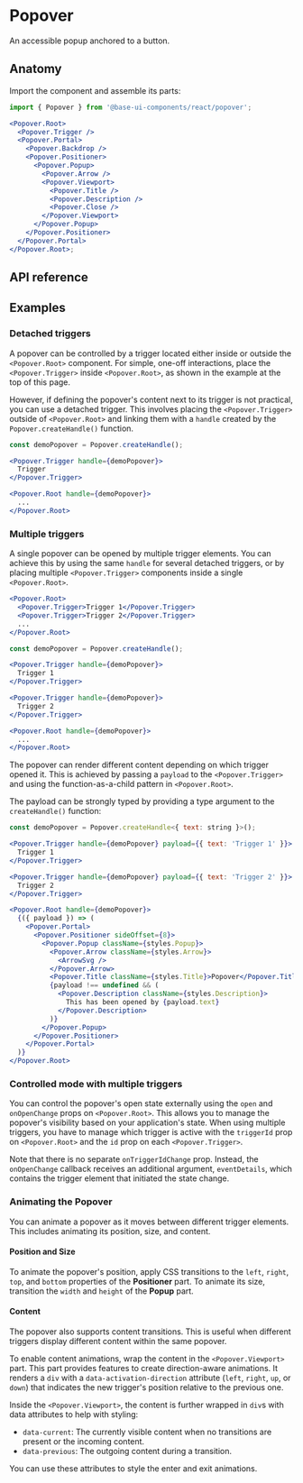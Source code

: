 # Popover

<Subtitle>An accessible popup anchored to a button.</Subtitle>
<Meta
  name="description"
  content="A high-quality, unstyled React popover component that displays an accessible popup anchored to a button."
/>

<Demo path="./demos/hero" />

## Anatomy

Import the component and assemble its parts:

```jsx title="Anatomy"
import { Popover } from '@base-ui-components/react/popover';

<Popover.Root>
  <Popover.Trigger />
  <Popover.Portal>
    <Popover.Backdrop />
    <Popover.Positioner>
      <Popover.Popup>
        <Popover.Arrow />
        <Popover.Viewport>
          <Popover.Title />
          <Popover.Description />
          <Popover.Close />
        </Popover.Viewport>
      </Popover.Popup>
    </Popover.Positioner>
  </Popover.Portal>
</Popover.Root>;
```

## API reference

<Reference
  component="Popover"
  parts="Root, Trigger, Backdrop, Portal, Positioner, Popup, Arrow, Title, Description, Close, Viewport"
/>

## Examples

### Detached triggers

A popover can be controlled by a trigger located either inside or outside the `<Popover.Root>` component.
For simple, one-off interactions, place the `<Popover.Trigger>` inside `<Popover.Root>`, as shown in the example at the top of this page.

However, if defining the popover's content next to its trigger is not practical, you can use a detached trigger.
This involves placing the `<Popover.Trigger>` outside of `<Popover.Root>` and linking them with a `handle` created by the `Popover.createHandle()` function.

```jsx title="Detached triggers"
const demoPopover = Popover.createHandle();

<Popover.Trigger handle={demoPopover}>
  Trigger
</Popover.Trigger>

<Popover.Root handle={demoPopover}>
  ...
</Popover.Root>
```

<Demo path="./demos/detached-triggers-simple" />

### Multiple triggers

A single popover can be opened by multiple trigger elements.
You can achieve this by using the same `handle` for several detached triggers, or by placing multiple `<Popover.Trigger>` components inside a single `<Popover.Root>`.

```jsx title="Multiple triggers within the Root part"
<Popover.Root>
  <Popover.Trigger>Trigger 1</Popover.Trigger>
  <Popover.Trigger>Trigger 2</Popover.Trigger>
  ...
</Popover.Root>
```

```jsx title="multiple detached triggers"
const demoPopover = Popover.createHandle();

<Popover.Trigger handle={demoPopover}>
  Trigger 1
</Popover.Trigger>

<Popover.Trigger handle={demoPopover}>
  Trigger 2
</Popover.Trigger>

<Popover.Root handle={demoPopover}>
  ...
</Popover.Root>
```

The popover can render different content depending on which trigger opened it.
This is achieved by passing a `payload` to the `<Popover.Trigger>` and using the function-as-a-child pattern in `<Popover.Root>`.

The payload can be strongly typed by providing a type argument to the `createHandle()` function:

```jsx title="Detached triggers with payload"
const demoPopover = Popover.createHandle<{ text: string }>();

<Popover.Trigger handle={demoPopover} payload={{ text: 'Trigger 1' }}>
  Trigger 1
</Popover.Trigger>

<Popover.Trigger handle={demoPopover} payload={{ text: 'Trigger 2' }}>
  Trigger 2
</Popover.Trigger>

<Popover.Root handle={demoPopover}>
  {({ payload }) => (
    <Popover.Portal>
      <Popover.Positioner sideOffset={8}>
        <Popover.Popup className={styles.Popup}>
          <Popover.Arrow className={styles.Arrow}>
            <ArrowSvg />
          </Popover.Arrow>
          <Popover.Title className={styles.Title}>Popover</Popover.Title>
          {payload !== undefined && (
            <Popover.Description className={styles.Description}>
              This has been opened by {payload.text}
            </Popover.Description>
          )}
        </Popover.Popup>
      </Popover.Positioner>
    </Popover.Portal>
  )}
</Popover.Root>
```

### Controlled mode with multiple triggers

You can control the popover's open state externally using the `open` and `onOpenChange` props on `<Popover.Root>`.
This allows you to manage the popover's visibility based on your application's state.
When using multiple triggers, you have to manage which trigger is active with the `triggerId` prop on `<Popover.Root>` and the `id` prop on each `<Popover.Trigger>`.

Note that there is no separate `onTriggerIdChange` prop.
Instead, the `onOpenChange` callback receives an additional argument, `eventDetails`, which contains the trigger element that initiated the state change.

<Demo path="./demos/detached-triggers-controlled" />

### Animating the Popover

You can animate a popover as it moves between different trigger elements.
This includes animating its position, size, and content.

#### Position and Size

To animate the popover's position, apply CSS transitions to the `left`, `right`, `top`, and `bottom` properties of the **Positioner** part.
To animate its size, transition the `width` and `height` of the **Popup** part.

#### Content

The popover also supports content transitions.
This is useful when different triggers display different content within the same popover.

To enable content animations, wrap the content in the `<Popover.Viewport>` part.
This part provides features to create direction-aware animations.
It renders a `div` with a `data-activation-direction` attribute (`left`, `right`, `up`, or `down`) that indicates the new trigger's position relative to the previous one.

Inside the `<Popover.Viewport>`, the content is further wrapped in `div`s with data attributes to help with styling:

- `data-current`: The currently visible content when no transitions are present or the incoming content.
- `data-previous`: The outgoing content during a transition.

You can use these attributes to style the enter and exit animations.

<Demo path="./demos/detached-triggers-full" />
